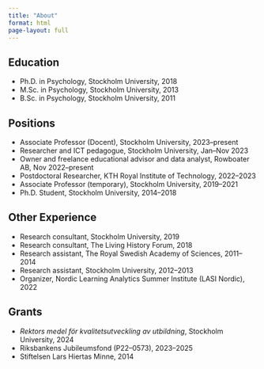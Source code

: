 ```yaml
---
title: "About"
format: html
page-layout: full
---
```


## Education

-   Ph.D. in Psychology, Stockholm University, 2018
-   M.Sc. in Psychology, Stockholm University, 2013
-   B.Sc. in Psychology, Stockholm University, 2011

## Positions

-   Associate Professor (Docent), Stockholm University, 2023–present
-   Researcher and ICT pedagogue, Stockholm University, Jan–Nov 2023
-   Owner and freelance educational advisor and data analyst, Rowboater AB, Nov 2022–present
-   Postdoctoral Researcher, KTH Royal Institute of Technology, 2022–2023
-   Associate Professor (temporary), Stockholm University, 2019–2021
-   Ph.D. Student, Stockholm University, 2014–2018

## Other Experience

-   Research consultant, Stockholm University, 2019
-   Research consultant, The Living History Forum, 2018
-   Research assistant, The Royal Swedish Academy of Sciences, 2011–2014
-   Research assistant, Stockholm University, 2012–2013
-   Organizer, Nordic Learning Analytics Summer Institute (LASI Nordic), 2022

## Grants

-   *Rektors medel för kvalitetsutveckling av utbildning*, Stockholm University, 2024
-   Riksbankens Jubileumsfond (P22–0573), 2023–2025
-   Stiftelsen Lars Hiertas Minne, 2014
